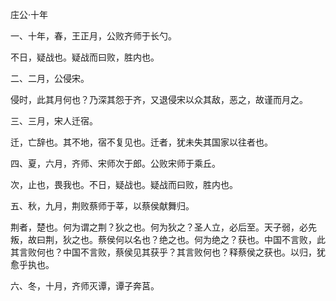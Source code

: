 

庄公·十年

一、十年，春，王正月，公败齐师于长勺。

不日，疑战也。疑战而曰败，胜内也。

二、二月，公侵宋。

侵时，此其月何也？乃深其怨于齐，又退侵宋以众其敌，恶之，故谨而月之。

三、三月，宋人迁宿。

迁，亡辞也。其不地，宿不复见也。迁者，犹未失其国家以往者也。

四、夏，六月，齐师、宋师次于郎。公败宋师于乘丘。

次，止也，畏我也。不日，疑战也。疑战而曰败，胜内也。

五、秋，九月，荆败蔡师于莘，以蔡侯献舞归。

荆者，楚也。何为谓之荆？狄之也。何为狄之？圣人立，必后至。天子弱，必先叛，故曰荆，狄之也。蔡侯何以名也？绝之也。何为绝之？获也。中国不言败，此其言败何也？中国不言败，蔡侯见其获乎？其言败何也？释蔡侯之获也。以归，犹愈乎执也。

六、冬，十月，齐师灭谭，谭子奔莒。

